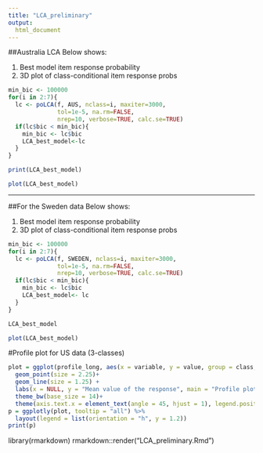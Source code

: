 ```yaml
---
title: "LCA_preliminary"
output:
  html_document
---
```



##Australia LCA
Below shows: 

1. Best model item response probability
2. 3D plot of class-conditional item response probs

```r

min_bic <- 100000
for(i in 2:7){
  lc <- poLCA(f, AUS, nclass=i, maxiter=3000, 
              tol=1e-5, na.rm=FALSE,  
              nrep=10, verbose=TRUE, calc.se=TRUE)
  if(lc$bic < min_bic){
    min_bic <- lc$bic
    LCA_best_model<-lc
  }
} 


```

```r
print(LCA_best_model)
```
```r
plot(LCA_best_model)
```

----------------------------------------------------------------------
##For the Sweden data
Below shows: 

1. Best model item response probability
2. 3D plot of class-conditional item response probs

  
```r
min_bic <- 100000
for(i in 2:7){
  lc <- poLCA(f, SWEDEN, nclass=i, maxiter=3000, 
              tol=1e-5, na.rm=FALSE,  
              nrep=10, verbose=TRUE, calc.se=TRUE)
  if(lc$bic < min_bic){
    min_bic <- lc$bic
    LCA_best_model<- lc
  }
} 
```

```r
LCA_best_model

```

```r
plot(LCA_best_model)
```


#Profile plot for US data (3-classes)
```r

plot = ggplot(profile_long, aes(x = variable, y = value, group = class, color = class)) +
  geom_point(size = 2.25)+
  geom_line(size = 1.25) +
  labs(x = NULL, y = "Mean value of the response", main = "Profile plot") +
  theme_bw(base_size = 14)+
  theme(axis.text.x = element_text(angle = 45, hjust = 1), legend.position = "top")
p = ggplotly(plot, tooltip = "all") %>%
  layout(legend = list(orientation = "h", y = 1.2))
print(p)

```

library(rmarkdown)
rmarkdown::render("LCA_preliminary.Rmd")


